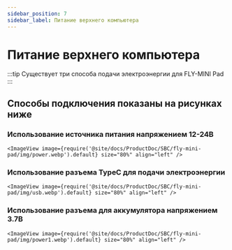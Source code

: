 ```yaml
---
sidebar_position: 7
sidebar_label: Питание верхнего компьютера
---
```




# Питание верхнего компьютера

:::tip
Существует три способа подачи электроэнергии для FLY-MINI Pad
:::

## Способы подключения показаны на рисунках ниже

### Использование источника питания напряжением 12-24В

    <ImageView image={require('@site/docs/ProductDoc/SBC/fly-mini-pad/img/power.webp').default} size="80%" align="left" />


### Использование разъема TypeC для подачи электроэнергии

    <ImageView image={require('@site/docs/ProductDoc/SBC/fly-mini-pad/img/usb.webp').default} size="80%" align="left" />

### Использование разъема для аккумулятора напряжением 3.7В

    <ImageView image={require('@site/docs/ProductDoc/SBC/fly-mini-pad/img/power1.webp').default} size="80%" align="left" />
